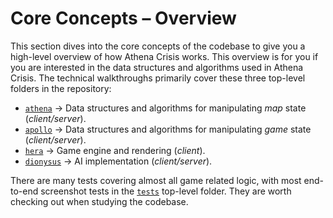 # Core Concepts – Overview

This section dives into the core concepts of the codebase to give you a high-level overview of how Athena Crisis works. This overview is for you if you are interested in the data structures and algorithms used in Athena Crisis. The technical walkthroughs primarily cover these three top-level folders in the repository:

- [`athena`](https://github.com/nkzw-tech/athena-crisis/tree/main/athena) → Data structures and algorithms for manipulating _map_ state (_client/server_).
- [`apollo`](https://github.com/nkzw-tech/athena-crisis/tree/main/apollo) → Data structures and algorithms for manipulating _game_ state (_client/server_).
- [`hera`](https://github.com/nkzw-tech/athena-crisis/tree/main/hera) → Game engine and rendering (_client_).
- [`dionysus`](https://github.com/nkzw-tech/athena-crisis/tree/main/hera) → AI implementation (_client/server_).

There are many tests covering almost all game related logic, with most end-to-end screenshot tests in the [`tests`](https://github.com/nkzw-tech/athena-crisis/tree/main/tests) top-level folder. They are worth checking out when studying the codebase.
